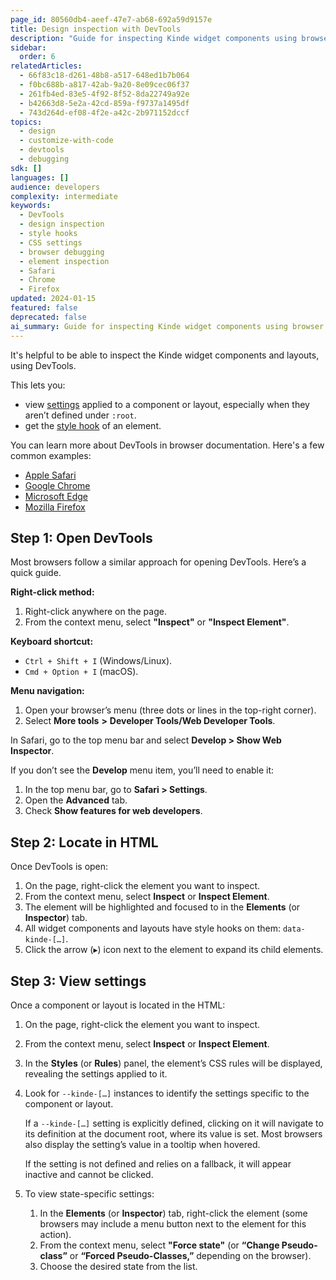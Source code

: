```yaml
---
page_id: 80560db4-aeef-47e7-ab68-692a59d9157e
title: Design inspection with DevTools
description: "Guide for inspecting Kinde widget components using browser DevTools including style hooks, CSS settings, and debugging techniques across different browsers."
sidebar:
  order: 6
relatedArticles:
  - 66f83c18-d261-48b8-a517-648ed1b7b064
  - f0bc688b-a817-42ab-9a20-8e09cec06f37
  - 261fb4ed-83e5-4f92-8f52-8da22749a92e
  - b42663d8-5e2a-42cd-859a-f9737a1495df
  - 743d264d-ef08-4f2e-a42c-2b971152dccf
topics:
  - design
  - customize-with-code
  - devtools
  - debugging
sdk: []
languages: []
audience: developers
complexity: intermediate
keywords:
  - DevTools
  - design inspection
  - style hooks
  - CSS settings
  - browser debugging
  - element inspection
  - Safari
  - Chrome
  - Firefox
updated: 2024-01-15
featured: false
deprecated: false
ai_summary: Guide for inspecting Kinde widget components using browser DevTools including style hooks, CSS settings, and debugging techniques across different browsers.
---
```


It's helpful to be able to inspect the Kinde widget components and layouts, using DevTools.

This lets you:

- view [settings](/design/customize-with-code/styling-with-css/) applied to a component or layout, especially when they aren’t defined under `:root`.
- get the [style hook](/design/customize-with-code/style-with-style-hooks/) of an element.

You can learn more about DevTools in browser documentation. Here's a few common examples:

- [Apple Safari](https://developer.apple.com/documentation/safari-developer-tools)
- [Google Chrome](https://developer.chrome.com/docs/devtools?hl=en)
- [Microsoft Edge](https://learn.microsoft.com/en-us/microsoft-edge/devtools-guide-chromium/landing/)
- [Mozilla Firefox](https://firefox-source-docs.mozilla.org/devtools-user/)

## Step 1: Open DevTools

Most browsers follow a similar approach for opening DevTools. Here’s a quick guide.

**Right-click method:**

1. Right-click anywhere on the page.
2. From the context menu, select **"Inspect"** or **"Inspect Element"**.

**Keyboard shortcut:**

- `Ctrl + Shift + I` (Windows/Linux).
- `Cmd + Option + I` (macOS).

**Menu navigation:**

1. Open your browser’s menu (three dots or lines in the top-right corner).
2. Select **More tools** **>** **Developer Tools/Web Developer Tools**.

In Safari, go to the top menu bar and select **Develop > Show Web Inspector**.

If you don’t see the **Develop** menu item, you’ll need to enable it:

1. In the top menu bar, go to **Safari > Settings**.
2. Open the **Advanced** tab.
3. Check **Show features for web developers**.

## Step 2: Locate in HTML

Once DevTools is open:

1. On the page, right-click the element you want to inspect.
2. From the context menu, select **Inspect** or **Inspect Element**.
3. The element will be highlighted and focused to in the **Elements** (or **Inspector**) tab.
4. All widget components and layouts have style hooks on them: `data-kinde-[…]`.
5. Click the arrow (▸) icon next to the element to expand its child elements.

## Step 3: View settings

Once a component or layout is located in the HTML:

1. On the page, right-click the element you want to inspect.
2. From the context menu, select **Inspect** or **Inspect Element**.
3. In the **Styles** (or **Rules**) panel, the element’s CSS rules will be displayed, revealing the settings applied to it.
4. Look for `--kinde-[…]` instances to identify the settings specific to the component or layout.

   If a `--kinde-[…]` setting is explicitly defined, clicking on it will navigate to its definition at the document root, where its value is set. Most browsers also display the setting’s value in a tooltip when hovered.

   If the setting is not defined and relies on a fallback, it will appear inactive and cannot be clicked.

5. To view state-specific settings:
   1. In the **Elements** (or **Inspector**) tab, right-click the element (some browsers may include a menu button next to the element for this action).
   2. From the context menu, select **"Force state"** (or **“Change Pseudo-class”** or **“Forced Pseudo-Classes,”** depending on the browser).
   3. Choose the desired state from the list.
